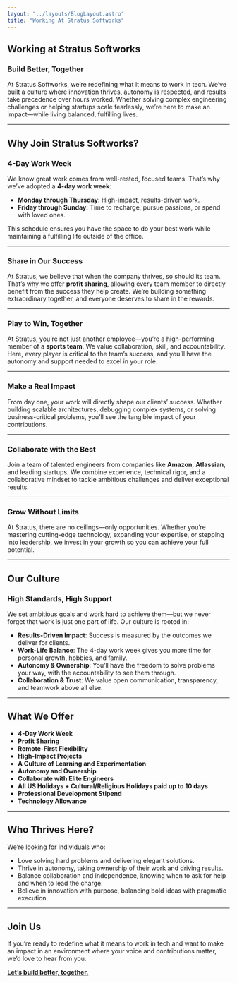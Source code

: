```yaml
---
layout: "../layouts/BlogLayout.astro"
title: "Working At Stratus Softworks"
---
```


## Working at Stratus Softworks

### Build Better, Together

At Stratus Softworks, we’re redefining what it means to work in tech. We’ve built a culture where innovation thrives, autonomy is respected, and results take precedence over hours worked. Whether solving complex engineering challenges or helping startups scale fearlessly, we’re here to make an impact—while living balanced, fulfilling lives.

---

## Why Join Stratus Softworks?

### 4-Day Work Week

We know great work comes from well-rested, focused teams. That’s why we’ve adopted a **4-day work week**:

- **Monday through Thursday**: High-impact, results-driven work.
- **Friday through Sunday**: Time to recharge, pursue passions, or spend with loved ones.

This schedule ensures you have the space to do your best work while maintaining a fulfilling life outside of the office.

---

### Share in Our Success

At Stratus, we believe that when the company thrives, so should its team. That’s why we offer **profit sharing**, allowing every team member to directly benefit from the success they help create. We’re building something extraordinary together, and everyone deserves to share in the rewards.

---

### Play to Win, Together

At Stratus, you’re not just another employee—you’re a high-performing member of a **sports team**. We value collaboration, skill, and accountability. Here, every player is critical to the team’s success, and you’ll have the autonomy and support needed to excel in your role.

---

### Make a Real Impact

From day one, your work will directly shape our clients’ success. Whether building scalable architectures, debugging complex systems, or solving business-critical problems, you’ll see the tangible impact of your contributions.

---

### Collaborate with the Best

Join a team of talented engineers from companies like **Amazon**, **Atlassian**, and leading startups. We combine experience, technical rigor, and a collaborative mindset to tackle ambitious challenges and deliver exceptional results.

---

### Grow Without Limits

At Stratus, there are no ceilings—only opportunities. Whether you’re mastering cutting-edge technology, expanding your expertise, or stepping into leadership, we invest in your growth so you can achieve your full potential.

---

## Our Culture

### High Standards, High Support

We set ambitious goals and work hard to achieve them—but we never forget that work is just one part of life. Our culture is rooted in:

- **Results-Driven Impact**: Success is measured by the outcomes we deliver for clients.
- **Work-Life Balance**: The 4-day work week gives you more time for personal growth, hobbies, and family.
- **Autonomy & Ownership**: You’ll have the freedom to solve problems your way, with the accountability to see them through.
- **Collaboration & Trust**: We value open communication, transparency, and teamwork above all else.

---

## What We Offer

- **4-Day Work Week**
- **Profit Sharing**
- **Remote-First Flexibility**
- **High-Impact Projects**
- **A Culture of Learning and Experimentation**
- **Autonomy and Ownership**
- **Collaborate with Elite Engineers**
- **All US Holidays + Cultural/Religious Holidays paid up to 10 days**
- **Professional Development Stipend**
- **Technology Allowance**

---

## Who Thrives Here?

We’re looking for individuals who:

- Love solving hard problems and delivering elegant solutions.
- Thrive in autonomy, taking ownership of their work and driving results.
- Balance collaboration and independence, knowing when to ask for help and when to lead the charge.
- Believe in innovation with purpose, balancing bold ideas with pragmatic execution.

---

## Join Us

If you’re ready to redefine what it means to work in tech and want to make an impact in an environment where your voice and contributions matter, we’d love to hear from you.

[**Let’s build better, together.**](mailto:info@stratussoftworks.dev)
